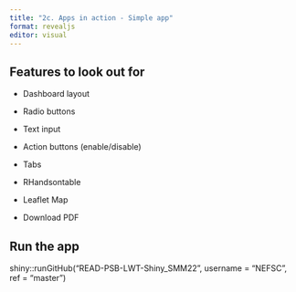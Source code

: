 ```yaml
---
title: "2c. Apps in action - Simple app"
format: revealjs
editor: visual
---
```


## Features to look out for

-   Dashboard layout

-   Radio buttons

-   Text input

-   Action buttons (enable/disable)

-   Tabs

-   RHandsontable

-   Leaflet Map

-   Download PDF

## Run the app

shiny::runGitHub("READ-PSB-LWT-Shiny_SMM22", username = "NEFSC", ref = "master")

\
